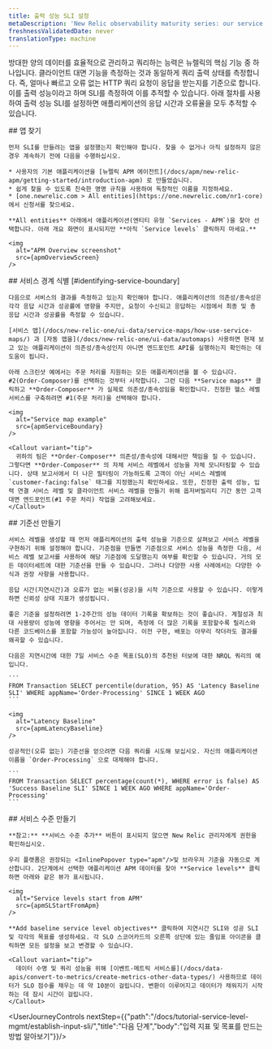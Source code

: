 ```yaml
---
title: 출력 성능 SLI 설정
metaDescription: 'New Relic observability maturity series: our service level management guide shows you how to easily measure and communicate the overall health, performance, and quality of your digital products and services to all stakeholders.'
freshnessValidatedDate: never
translationType: machine
---
```






방대한 양의 데이터를 효율적으로 관리하고 쿼리하는 능력은 뉴렐릭의 핵심 기능 중 하나입니다. 클라이언트 대면 기능을 측정하는 것과 동일하게 쿼리 출력 상태를 측정합니다. 즉, 얼마나 빠르고 오류 없는 HTTP 쿼리 요청이 응답을 받는지를 기준으로 합니다. 이를 출력 성능이라고 하며 SLI를 측정하여 이를 추적할 수 있습니다. 아래 절차를 사용하여 출력 성능 SLI를 설정하면 애플리케이션의 응답 시간과 오류율을 모두 추적할 수 있습니다.

<Steps>
  <Step>
    ## 앱 찾기

    먼저 SLI를 만들려는 앱을 설정했는지 확인해야 합니다. 찾을 수 없거나 아직 설정하지 않은 경우 계속하기 전에 다음을 수행하십시오.

    * 사용자의 기본 애플리케이션을 [뉴렐릭 APM 에이전트](/docs/apm/new-relic-apm/getting-started/introduction-apm) 로 만들었습니다.
    * 쉽게 찾을 수 있도록 친숙한 명명 규칙을 사용하여 독창적인 이름을 지정하세요.
    * [one.newrelic.com > All entities](https://one.newrelic.com/nr1-core) 에서 신청서를 찾으세요.

    **All entities** 아래에서 애플리케이션(엔티티 유형 `Services - APM`)을 찾아 선택합니다. 아래 개요 화면이 표시되지만 **아직 `Service levels` 클릭하지 마세요.**

    <img
      alt="APM Overview screenshot"
      src={apmOverviewScreen}
    />
  </Step>

  <Step>
    ## 서비스 경계 식별 [#identifying-service-boundary]

    다음으로 서비스의 결과를 측정하고 있는지 확인해야 합니다. 애플리케이션의 의존성/종속성은 각각 응답 시간과 성공률에 영향을 주지만, 요청이 수신되고 응답하는 시점에서 최종 및 총 응답 시간과 성공률을 측정할 수 있습니다.

    [서비스 맵](/docs/new-relic-one/ui-data/service-maps/how-use-service-maps/) 과 [자동 맵을](/docs/new-relic-one/ui-data/automaps) 사용하면 현재 보고 있는 애플리케이션이 의존성/종속성인지 아니면 엔드포인트 API를 실행하는지 확인하는 데 도움이 됩니다.

    아래 스크린샷 예에서는 주문 처리를 지원하는 모든 애플리케이션을 볼 수 있습니다. #2(Order-Composer)를 선택하는 것부터 시작합니다. 그런 다음 **Service maps** 클릭하고 **Order-Composer** 가 실제로 의존성/종속성임을 확인합니다. 진정한 헬스 레벨 서비스를 구축하려면 #1(주문 처리)을 선택해야 합니다.

    <img
      alt="Service map example"
      src={apmServiceBoundary}
    />

    <Callout variant="tip">
      귀하의 팀은 **Order-Composer** 의존성/종속성에 대해서만 책임을 질 수 있습니다. 그렇다면 **Order-Composer** 의 자체 서비스 레벨에서 성능을 자체 모니터링할 수 있습니다. 상태 보고서에서 더 나은 필터링이 가능하도록 고객이 아닌 서비스 레벨에 `customer-facing:false` 태그를 지정했는지 확인하세요. 또한, 진정한 출력 성능, 입력 연결 서비스 레벨 및 클라이언트 서비스 레벨을 만들기 위해 옵저버빌리티 기간 동안 고객 대면 엔드포인트(#1 주문 처리) 작업을 고려해보세요.
    </Callout>
  </Step>

  <Step>
    ## 기준선 만들기

    서비스 레벨을 생성할 때 먼저 애플리케이션의 출력 성능을 기준으로 살펴보고 서비스 레벨을 구현하기 위해 설정해야 합니다. 기준점을 만들면 기준점으로 서비스 성능을 측정한 다음, 서비스 레벨 보고서를 사용하여 해당 기준점에 도달했는지 여부를 확인할 수 있습니다. 거의 모든 데이터세트에 대한 기준선을 만들 수 있습니다. 그러나 다양한 사용 사례에서는 다양한 수식과 권장 사항을 사용합니다.

    응답 시간(지연시간)과 오류가 없는 비율(성공)을 시작 기준으로 사용할 수 있습니다. 이렇게 하면 신뢰성 상태 지표가 생성됩니다.

    좋은 기준을 설정하려면 1-2주간의 성능 데이터 기록을 확보하는 것이 좋습니다. 계절성과 최대 사용량이 성능에 영향을 주어서는 안 되며, 측정에 더 많은 기록을 포함할수록 릴리스와 다른 코드베이스를 포함할 가능성이 높아집니다. 이전 구현, 배포는 아무리 작더라도 결과를 왜곡할 수 있습니다.

    다음은 지연시간에 대한 7일 서비스 수준 목표(SLO)의 추천된 터보에 대한 NRQL 쿼리의 예입니다.

    ```
    FROM Transaction SELECT percentile(duration, 95) AS 'Latency Baseline SLI' WHERE appName='Order-Processing' SINCE 1 WEEK AGO
    ```

    <img
      alt="Latency Baseline"
      src={apmLatencyBaseline}
    />

    성공적인(오류 없는) 기준선을 얻으려면 다음 쿼리를 시도해 보십시오. 자신의 애플리케이션 이름을 `Order-Processing` 으로 대체해야 합니다.

    ```
    FROM Transaction SELECT percentage(count(*), WHERE error is false) AS 'Success Baseline SLI' SINCE 1 WEEK AGO WHERE appName='Order-Processing'
    ```
  </Step>

  <Step>
    ## 서비스 수준 만들기

    **참고:** **서비스 수준 추가** 버튼이 표시되지 않으면 New Relic 관리자에게 권한을 확인하십시오.

    우리 플랫폼은 권장되는 <InlinePopover type="apm"/>및 브라우저 기준을 자동으로 계산합니다. 2단계에서 선택한 애플리케이션 APM 데이터를 찾아 **Service levels** 클릭하면 아래와 같은 뷰가 표시됩니다.

    <img
      alt="Service levels start from APM"
      src={apmSLStartFromApm}
    />

    **Add baseline service level objectives** 클릭하여 지연시간 SLI와 성공 SLI 및 각각의 목표를 생성하세요. 각 SLO 스코어카드의 오른쪽 상단에 있는 줄임표 아이콘을 클릭하면 모든 설정을 보고 변경할 수 있습니다.

    <Callout variant="tip">
      데이터 수명 및 쿼리 성능을 위해 [이벤트-메트릭 서비스를](/docs/data-apis/convert-to-metrics/create-metrics-other-data-types/) 사용하므로 데이터가 SLO 점수를 채우는 데 약 10분이 걸립니다. 변환이 이루어지고 데이터가 채워지기 시작하는 데 잠시 시간이 걸립니다.
    </Callout>
  </Step>
</Steps>

<UserJourneyControls nextStep={{"path":"/docs/tutorial-service-level-mgmt/establish-input-sli/","title":"다음 단계","body":"입력 지표 및 목표를 만드는 방법 알아보기"}}/>